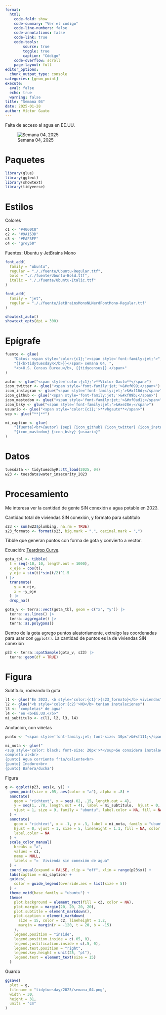 ```yaml
---
format:
  html:
    code-fold: show
    code-summary: "Ver el código"
    code-line-numbers: false
    code-annotations: false
    code-link: true
    code-tools:
        source: true
        toggle: true
        caption: "Código"
    code-overflow: scroll
    page-layout: full
editor_options:
  chunk_output_type: console
categories: [geom_point]
execute:
  eval: false
  echo: true
  warning: false
title: "Semana 04"
date: 2025-01-28
author: Víctor Gauto
---
```


Falta de acceso al agua en EE.UU.

![Semana 04, 2025](semana_04.png)

# Paquetes

```r
library(glue)
library(ggtext)
library(showtext)
library(tidyverse)
```

# Estilos

Colores

```r
c1 <- "#4060C8"
c2 <- "#9A153D"
c3 <- "#EAF3FF"
c4 <- "grey50"
```

Fuentes: Ubuntu y JetBrains Mono

```r
font_add(
  family = "ubuntu",
  regular = "././fuente/Ubuntu-Regular.ttf",
  bold = "././fuente/Ubuntu-Bold.ttf",
  italic = "././fuente/Ubuntu-Italic.ttf"
)

font_add(
  family = "jet",
  regular = "././fuente/JetBrainsMonoNLNerdFontMono-Regular.ttf"
)

showtext_auto()
showtext_opts(dpi = 300)
```

# Epígrafe

```r
fuente <- glue(
    "Datos: <span style='color:{c1};'><span style='font-family:jet;'>",
    "{{<b>tidytuesdayR</b>}}</span> semana 04, ",
    "<b>U.S. Census Bureau</b>, {{tidycensus}}.</span>"
)

autor <- glue("<span style='color:{c1};'>**Víctor Gauto**</span>")
icon_twitter <- glue("<span style='font-family:jet;'>&#xf099;</span>")
icon_instagram <- glue("<span style='font-family:jet;'>&#xf16d;</span>")
icon_github <- glue("<span style='font-family:jet;'>&#xf09b;</span>")
icon_mastodon <- glue("<span style='font-family:jet;'>&#xf0ad1;</span>")
icon_bsky <- glue("<span style='font-family:jet;'>&#xe28e;</span>")
usuario <- glue("<span style='color:{c1};'>**vhgauto**</span>")
sep <- glue("**|**")

mi_caption <- glue(
    "{fuente}<br>{autor} {sep} {icon_github} {icon_twitter} {icon_instagram} ",
    "{icon_mastodon} {icon_bsky} {usuario}"
)
```

# Datos

```r
tuesdata <- tidytuesdayR::tt_load(2025, 04)
w23 <- tuesdata$water_insecurity_2023
```

# Procesamiento

Me interesa ver la cantidad de gente SIN conexión a agua potable en 2023.

Cantidad total de viviendas SIN conexión, y formato para subtítulo

```r
s23 <- sum(w23$plumbing, na.rm = TRUE)
s23_formato <- format(s23, big.mark = ".", decimal.mark = ",")
```


Tibble que generan puntos con forma de gota y convierto a vector.

Ecuación: [Teardrop Curve](https://mathworld.wolfram.com/TeardropCurve.html).

```r
gota_tbl <- tibble(
  t = seq(-10, 10, length.out = 1000),
  x_eje = cos(t),
  y_eje = sin(t)*sin(t/2)^1.5
) |>
  transmute(
    y = x_eje,
    x = -y_eje
  ) |>
  drop_na()

gota_v <- terra::vect(gota_tbl, geom = c("x", "y")) |>
  terra::as.lines() |>
  terra::aggregate() |>
  terra::as.polygons()
```

Dentro de la gota agrego puntos aleatoriamente, extraigo las coordenadas para usar con `ggplot()`. La cantidad de puntos es la de viviendas SIN conexión

```r
p23 <- terra::spatSample(gota_v, s23) |>
  terra::geom(df = TRUE)
```

# Figura

Subtítulo, rodeando la gota

```r
l1 <- glue("En 2023, <b style='color:{c1}'>{s23_formato}</b> viviendas")
l2 <- glue("<b style='color:{c2}'>NO</b> tenían instalaciones")
l3 <- "completas* de agua"
l4 <- "en <b>EE.UU.</b>"
mi_subtitulo <- c(l1, l2, l3, l4)
```

Anotación, con viñetas

```r
punto <- "<span style='font-family:jet; font-size: 10px'>&#xf111;</span>"

mi_nota <- glue("
<sup style='color: black; font-size: 20px'>*</sup>Se considera instalación<br>
completa a:<br>
{punto} Agua corriente fría/caliente<br>
{punto} Inodoro<br>
{punto} Bañera/ducha")
```

Figura

```r
g <- ggplot(p23, aes(x, y)) +
  geom_point(size = .05, aes(color = "a"), alpha = .8) +
  annotate(
    geom = "richtext", x = seq(.02, .15, length.out = 4),
    y = seq(1, .78, length.out = 4), label = mi_subtitulo,  hjust = 0,
    vjust = 1, size = 9, family = "ubuntu", label.color = NA, fill = NA
  ) +
  annotate(
    geom = "richtext", x = -1, y = .3, label = mi_nota, family = "ubuntu",
    hjust = 0, vjust = 1, size = 5, lineheight = 1.1, fill = NA, color = c4,
    label.color = NA
  ) +
  scale_color_manual(
    breaks = "a",
    values = c1,
    name = NULL,
    labels = "=  Vivienda sin conexión de agua"
  ) +
  coord_equal(expand = FALSE, clip = "off", xlim = range(p23$x)) +
  labs(caption = mi_caption) +
  guides(
    color = guide_legend(override.aes = list(size = 5))
  ) +
  theme_void(base_family = "ubuntu") +
  theme(
    plot.background = element_rect(fill = c3, color = NA),
    plot.margin = margin(20, 20, 20, 20),
    plot.subtitle = element_markdown(),
    plot.caption = element_markdown(
      size = 15, color = c2, lineheight = 1.2,
      margin = margin(r = -120, t = 20, b = -15)
    ),
    legend.position = "inside",
    legend.position.inside = c(.05, 0),
    legend.justification.inside = c(.5, 0),
    legend.text.position = "right",
    legend.key.height = unit(25, "pt"),
    legend.text = element_text(size = 15)
  )
```

Guardo

```r
ggsave(
  plot = g,
  filename = "tidytuesday/2025/semana_04.png",
  width = 30,
  height = 31,
  units = "cm"
)
```

